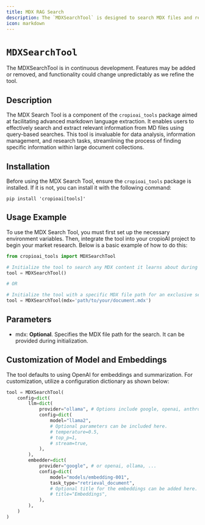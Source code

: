 ```yaml
---
title: MDX RAG Search
description: The `MDXSearchTool` is designed to search MDX files and return the most relevant results.
icon: markdown
---
```


# `MDXSearchTool`

<Note>
    The MDXSearchTool is in continuous development. Features may be added or removed, and functionality could change unpredictably as we refine the tool.
</Note>

## Description

The MDX Search Tool is a component of the `cropioai_tools` package aimed at facilitating advanced markdown language extraction. It enables users to effectively search and extract relevant information from MD files using query-based searches. This tool is invaluable for data analysis, information management, and research tasks, streamlining the process of finding specific information within large document collections.

## Installation

Before using the MDX Search Tool, ensure the `cropioai_tools` package is installed. If it is not, you can install it with the following command:

```shell
pip install 'cropioai[tools]'
```

## Usage Example

To use the MDX Search Tool, you must first set up the necessary environment variables. Then, integrate the tool into your cropioAI project to begin your market research. Below is a basic example of how to do this:

```python Code
from cropioai_tools import MDXSearchTool

# Initialize the tool to search any MDX content it learns about during execution
tool = MDXSearchTool()

# OR

# Initialize the tool with a specific MDX file path for an exclusive search within that document
tool = MDXSearchTool(mdx='path/to/your/document.mdx')
```

## Parameters

- mdx: **Optional**. Specifies the MDX file path for the search. It can be provided during initialization.

## Customization of Model and Embeddings

The tool defaults to using OpenAI for embeddings and summarization. For customization, utilize a configuration dictionary as shown below:

```python Code
tool = MDXSearchTool(
    config=dict(
        llm=dict(
            provider="ollama", # Options include google, openai, anthropic, llama2, etc.
            config=dict(
                model="llama2",
                # Optional parameters can be included here.
                # temperature=0.5,
                # top_p=1,
                # stream=true,
            ),
        ),
        embedder=dict(
            provider="google", # or openai, ollama, ...
            config=dict(
                model="models/embedding-001",
                task_type="retrieval_document",
                # Optional title for the embeddings can be added here.
                # title="Embeddings",
            ),
        ),
    )
)
```